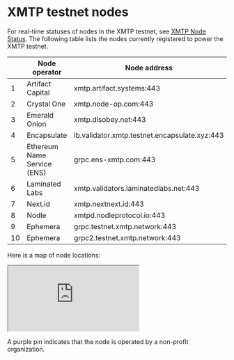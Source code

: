 # XMTP testnet nodes

For real-time statuses of nodes in the XMTP testnet, see [XMTP Node Status](https://status.testnet.xmtp-partners.xyz/).
The following table lists the nodes currently registered to power the XMTP testnet.

|  | Node operator | Node address |
|-----|---------------|--------------|
| 1 | Artifact Capital | xmtp.artifact.systems:443 |
| 2 | Crystal One | xmtp.node-op.com:443 |
| 3 | Emerald Onion | xmtp.disobey.net:443 |
| 4 | Encapsulate | lb.validator.xmtp.testnet.encapsulate.xyz:443 |
| 5 | Ethereum Name Service (ENS) | grpc.ens-xmtp.com:443 |
| 6 | Laminated Labs | xmtp.validators.laminatedlabs.net:443 |
| 7 | Next.id | xmtp.nextnext.id:443 |
| 8 | Nodle | xmtpd.nodleprotocol.io:443 |
| 9 | Ephemera | grpc.testnet.xmtp.network:443 |
| 10 | Ephemera | grpc2.testnet.xmtp.network:443 |

Here is a map of node locations:

<div style={{ position: "relative", paddingBottom: "56.25%", height: 0, overflow: "hidden" }}>
  <iframe
    src="https://www.google.com/maps/d/embed?mid=18y4nFTXQKdgiSJCQbEGl5dojPoHL3LQ&ehbc=2E312F&noprof=1"
    style={{ position: "absolute", top: 0, left: 0, width: "100%", height: "100%", border: 0 }}
    allowFullScreen=""
    loading="lazy"
  ></iframe>
</div>

A purple pin indicates that the node is operated by a non-profit organization.
